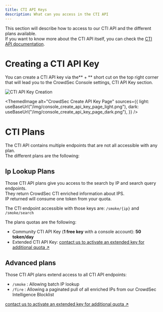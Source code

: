 ```yaml
---
title: CTI API Keys
description: What can you access in the CTI API
---
```



This section will describe how to access to our CTI API and the different plans available.   
If you want to know more about the CTI API itself, you can check the [CTI API documentation](/u/cti_api/getting_started).

# Creating a CTI API Key

You can create a CTI API key via the** + ** short cut on the top right corner that will lead you to the CrowdSec Console settings, CTI API Key section.

![CTI API Key Creation](/img/console/cti_api_create_key.png)

<ThemedImage
    alt="CrowdSec Create API Key Page"
    sources={{
        light: useBaseUrl("/img/console_create_api_key_page_light.png"),
        dark: useBaseUrl("/img/console_create_api_key_page_dark.png"),
    }}
/>

# CTI Plans

The CTI API contains multiple endpoints that are not all accessible with any plan.   
The different plans are the following:

## Ip Lookup Plans
Those CTI API plans give you access to the search by IP and search query endpoints.   
They return CrowdSec CTI enriched information about IPS.   
IP returned will consume one token from your quota.

The CTI endpoint accessible with those keys are:
`/smoke/{ip}` and `/smoke/search`

The plans quotas are the following:
* Community CTI API Key (**1 free key** with a console account): **50 token/day**
* Extended CTI API Key: [contact us to activate an extended key for additional quota ↗️](https://www.crowdsec.net/contact-threat-intelligence-subscription)

## Advanced plans
Those CTI API plans extend access to all CTI API endpoints:
* `/smoke` : Allowing batch IP lookup
* `/fire`  : Allowing a paginated pull of all enriched IPs from our CrowdSec Intelligence Blocklist

[contact us to activate an extended key for additional quota ↗️](https://www.crowdsec.net/contact-threat-intelligence-subscription)